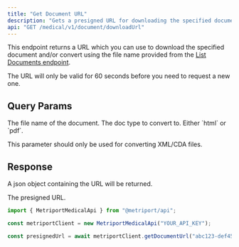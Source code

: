```yaml
---
title: "Get Document URL"
description: "Gets a presigned URL for downloading the specified document."
api: "GET /medical/v1/document/downloadUrl"
---
```


This endpoint returns a URL which you can use to download the specified document and/or convert using the file name provided from the [List Documents endpoint](/medical-api/api-reference/document/list-documents).

<Info>The URL will only be valid for 60 seconds before you need to request a new one.</Info>

## Query Params

<ParamField query="fileName" type="string" required>
  The file name of the document.
</ParamField>

<ParamField query="conversionType" type="string">
  The doc type to convert to. Either `html` or `pdf`.

  <Info>This parameter should only be used for converting XML/CDA files.</Info>
</ParamField>

## Response

A json object containing the URL will be returned.

<ResponseField name="url" type="string">
  The presigned URL.
</ResponseField>

<ResponseExample>

```javascript Metriport SDK
import { MetriportMedicalApi } from "@metriport/api";

const metriportClient = new MetriportMedicalApi("YOUR_API_KEY");

const presignedUrl = await metriportClient.getDocumentUrl("abc123-def456");
```

</ResponseExample>
